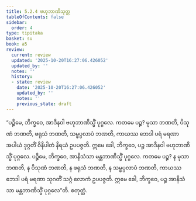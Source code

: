 ```yaml
---
title: 5.2.4 ဗဟုဘာဏိသုတ္တ
tableOfContents: false
sidebar:
  order: 4
type: tipitaka
basket: su
book: a5
review:
  current: review
  updated: '2025-10-20T16:27:06.426052'
  updated_by: ''
  notes: ''
  history:
  - state: review
    date: '2025-10-20T16:27:06.426052'
    updated_by: ''
    notes: ''
    previous_state: draft
---
```



<DynamicBreadcrumb />


<ReviewStatus review={frontmatter.review} showDetails={true} />

<HypothesisAnnotation frontmatter={frontmatter} />

<Division number="214" book="a5" e="ch" v="16" p="222">

<Paragraph number="1236" book="a5">
“ပဉ္စိမေ, ဘိက္ခဝေ, အာဒီနဝါ ဗဟုဘာဏိသ္မိံ ပုဂ္ဂလေ. ကတမေ ပဉ္စ? မုသာ ဘဏတိ, ပိသုဏံ ဘဏတိ, ဖရုသံ ဘဏတိ, သမ္ဖပ္ပလာပံ ဘဏတိ, ကာယဿ ဘေဒါ ပရံ မရဏာ အပါယံ ဒုဂ္ဂတိံ ဝိနိပါတံ နိရယံ ဥပပဇ္ဇတိ. ဣမေ ခေါ, ဘိက္ခဝေ, ပဉ္စ အာဒီနဝါ ဗဟုဘာဏိသ္မိံ ပုဂ္ဂလေ.
</Paragraph>

<Paragraph number="1237" book="a5">
ပဉ္စိမေ, ဘိက္ခဝေ, အာနိသံသာ မန္တဘာဏိသ္မိံ ပုဂ္ဂလေ. ကတမေ ပဉ္စ? န မုသာ ဘဏတိ, န ပိသုဏံ ဘဏတိ, န ဖရုသံ ဘဏတိ, န သမ္ဖပ္ပလာပံ ဘဏတိ, ကာယဿ ဘေဒါ ပရံ မရဏာ သုဂတိံ သဂ္ဂံ လောကံ ဥပပဇ္ဇတိ. ဣမေ ခေါ, ဘိက္ခဝေ, ပဉ္စ အာနိသံသာ မန္တဘာဏိသ္မိံ ပုဂ္ဂလေ”တိ.

</Paragraph>
</Division>

<Paragraph number="1238" type="center" book="a5">
စတုတ္ထံ.
</Paragraph>